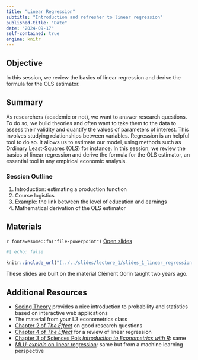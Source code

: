```yaml
---
title: "Linear Regression"
subtitle: "Introduction and refresher to linear regression"
published-title: "Date"
date: "2024-09-17"
self-contained: true
engine: knitr
---
```


::: callout-tip
## Objective

In this session, we review the basics of linear regression and derive the formula for the OLS estimator.
:::

## Summary

As researchers (academic or not), we want to answer research questions. To do so, we build theories and often want to take them to the data to assess their validity and quantify the values of parameters of interest. This involves studying relationships between variables. Regression is an helpful tool to do so. It allows us to estimate our model, using methods such as Ordinary Least-Squares (OLS) for instance. In this session, we review the basics of linear regression and derive the formula for the OLS estimator, an essential tool in any empirical economic analysis.

### Session Outline

1.  Introduction: estimating a production function
2.  Course logistics
3.  Example: the link between the level of education and earnings
4.  Mathematical derivation of the OLS estimator

## Materials

`r fontawesome::fa("file-powerpoint")` [Open slides](../../slides/lecture_1/slides_1_linear_regression.html)

```r
#| echo: false

knitr::include_url("(../../slides/lecture_1/slides_1_linear_regression.html")
```

These slides are built on the material Clément Gorin taught two years ago.

<!-- ## Exercise -->

<!-- *This section will describe the exercise that we will do in class and provide links to the data sets and tools used.* -->

<!-- Since the TDs have not yet started, we will use Google Collabs to run today's code online. In the future, you will use R Studio. -->

## Additional Resources

-   [Seeing Theory](https://seeing-theory.brown.edu/) provides a nice introduction to probability and statistics based on interactive web applications
-   The material from your L3 econometrics class
-   [Chapter 2 of *The Effect*](https://theeffectbook.net/ch-ResearchQuestions.html) on good research questions
-   [Chapter 4 of *The Effect*](https://theeffectbook.net/ch-DescribingRelationships.html) for a review of linear regression
-   [Chapter 3 of Sciences Po's *Introduction to Econometrics with R*](https://scpoecon.github.io/ScPoEconometrics/linreg.html): same
-   [*MLU-explain* on linear regression](https://mlu-explain.github.io/linear-regression/): same but from a machine learning perspective
